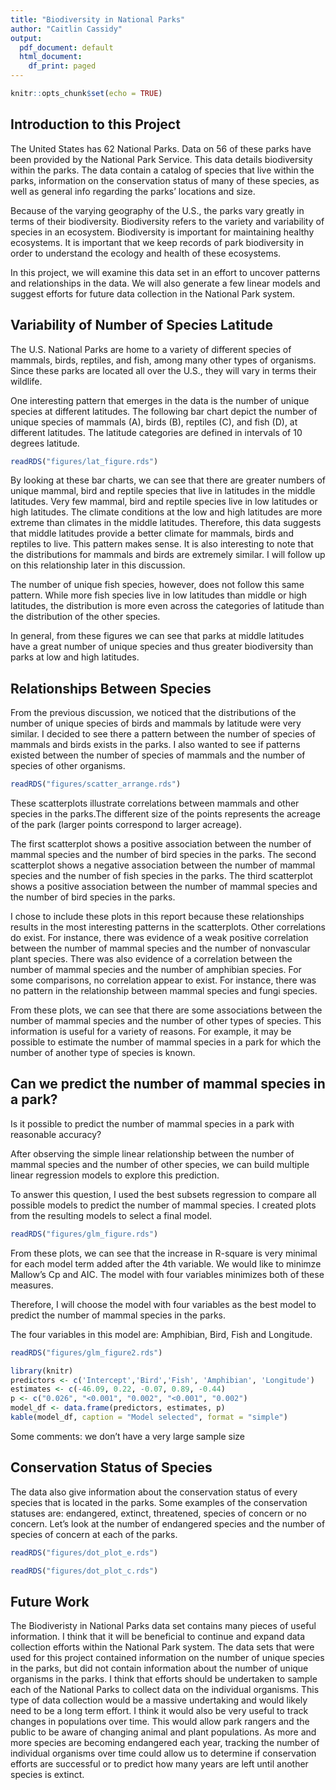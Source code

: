 ```yaml
---
title: "Biodiversity in National Parks"
author: "Caitlin Cassidy"
output:
  pdf_document: default
  html_document:
    df_print: paged
---
```


```r
knitr::opts_chunk$set(echo = TRUE)
```


## Introduction to this Project
The United States has 62 National Parks. Data on 56 of these parks have been provided by the National Park Service. This data details biodiversity within the parks. The data contain a catalog of species that live within the parks, information on the conservation status of many of these species, as well as general info regarding the parks' locations and size.

Because of the varying geography of the U.S., the parks vary greatly in terms of their biodiversity. Biodiversity refers to the variety and variability of species in an ecosystem. Biodiversity is important for maintaining healthy ecosystems. It is important that we keep records of park biodiversity in order to understand the ecology and health of these ecosystems.

In this project, we will examine this data set in an effort to uncover patterns and relationships in the data. We will also generate a few linear models and suggest efforts for future data collection in the National Park system.

## Variability of Number of Species Latitude 
The U.S. National Parks are home to a variety of different species of mammals, birds, reptiles, and fish, among many other types of organisms. Since these parks are located all over the U.S., they will vary in terms their wildlife. 

One interesting pattern that emerges in the data is the number of unique species at different latitudes. The following bar chart depict the number of unique species of mammals (A), birds (B), reptiles (C), and fish (D), at different latitudes. The latitude categories are defined in intervals of 10 degrees latitude. 

```r
readRDS("figures/lat_figure.rds")
```
By looking at these bar charts, we can see that there are greater numbers of unique mammal, bird and reptile species that live in latitudes in the middle latitudes. Very few mammal, bird and reptile species live in low latitudes or high latitudes. The climate conditions at the low and high latitudes are more extreme than climates in the middle latitudes. Therefore, this data suggests that middle latitudes provide a better climate for mammals, birds and reptiles to live. This pattern makes sense. It is also interesting to note that the distributions for mammals and birds are extremely similar. I will follow up on this relationship later in this discussion.

The number of unique fish species, however, does not follow this same pattern. While more fish species live in low latitudes than middle or high latitudes, the distribution is more even across the categories of latitude than the distribution of the other species.

In general, from these figures we can see that parks at middle latitudes have a great number of unique species and thus greater biodiversity than parks at low and high latitudes.

\newpage

## Relationships Between Species
From the previous discussion, we noticed that the distributions of the number of unique species of birds and mammals by latitude were very similar. I decided to see there a pattern between the number of species of mammals and birds exists in the parks. I also wanted to see if patterns existed between the number of species of mammals and the number of species of other organisms.

```r
readRDS("figures/scatter_arrange.rds")
```
These scatterplots illustrate correlations between mammals and other species in the parks.The different size of the points represents the acreage of the park (larger points correspond to larger acreage). 

The first scatterplot shows a positive association between the number of mammal species and the number of bird species in the parks. The second scatterplot shows a negative association between the number of mammal species and the number of fish species in the parks. The third scatterplot shows a positive association between the number of mammal species and the number of bird species in the parks. 

I chose to include these plots in this report because these relationships results in the most interesting patterns in the scatterplots. Other correlations do exist. For instance, there was evidence of a weak positive correlation between the number of mammal species and the number of nonvascular plant species. There was also evidence of a correlation between the number of mammal species and the number of amphibian species. For some comparisons, no correlation appear to exist. For instance, there was no pattern in the relationship between mammal species and fungi species.

From these plots, we can see that there are some associations between the number of mammal species and the number of other types of species. This information is useful for a variety of reasons. For example, it may be possible to estimate the number of mammal species in a park for which the number of another type of species is known.

## Can we predict the number of mammal species in a park?
Is it possible to predict the number of mammal species in a park with reasonable accuracy?

After observing the simple linear relationship between the number of mammal species and the number of other species, we can build multiple linear regression models to explore this prediction.

To answer this question, I used the best subsets regression to compare all possible models to predict the number of mammal species. I created plots from the resulting models to select a final model.

```r
readRDS("figures/glm_figure.rds")

```
From these plots, we can see that the increase in R-square is very minimal for each model term added after the 4th variable. We would like to minimze Mallow's Cp and AIC. The model with four variables minimizes both of these measures.

Therefore, I will choose the model with four variables as the best model to predict the number of mammal species in the parks.

The four variables in this model are: Amphibian, Bird, Fish and Longitude.

```r
readRDS("figures/glm_figure2.rds")
```


```r
library(knitr)
predictors <- c('Intercept','Bird','Fish', 'Amphibian', 'Longitude')
estimates <- c(-46.09, 0.22, -0.07, 0.89, -0.44)
p <- c("0.026", "<0.001", "0.002", "<0.001", "0.002")
model_df <- data.frame(predictors, estimates, p)
kable(model_df, caption = "Model selected", format = "simple")
```

Some comments: we don't have a very large sample size

## Conservation Status of Species

The data also give information about the conservation status of every species that is located in the parks. Some examples of the conservation statuses are: endangered, extinct, threatened, species of concern or no concern. Let's look at the number of endangered species and the number of species of concern at each of the parks.

```r
readRDS("figures/dot_plot_e.rds")
```

```r
readRDS("figures/dot_plot_c.rds")
```


## Future Work
The Biodiveristy in National Parks data set contains many pieces of useful information. I think that it will be beneficial to continue and expand data collection efforts within the National Park system. The data sets that were used for this project contained information on the number of unique species in the parks, but did not contain information about the number of unique organisms in the parks. I think that efforts should be undertaken to sample each of the National Parks to collect data on the individual organisms. This type of data collection would be a massive undertaking and would likely need to be a long term effort. I think it would also be very useful to track changes in populations over time. This would allow park rangers and the public to be aware of changing animal and plant populations. As more and more species are becoming endangered each year, tracking the number of individual organisms over time could allow us to determine if conservation efforts are successful or to predict how many years are left until another species is extinct.


